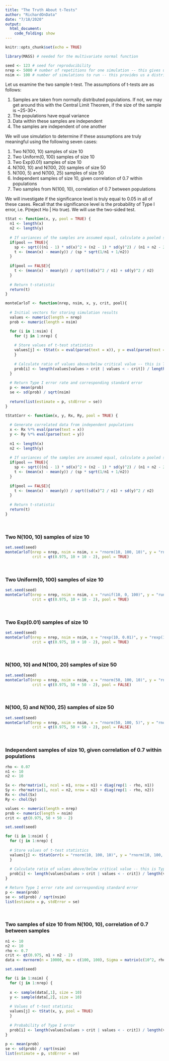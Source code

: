 ```yaml
---
title: "The Truth About t-Tests"
author: "RichardOnData"
date: "7/18/2020"
output: 
  html_document:
    code_folding: show
---
```


```r
knitr::opts_chunk$set(echo = TRUE)
```

```r
library(MASS) # needed for the multivariate normal function
```

```r
seed <- 123 # seed for reproducibility
nrep <- 5000 # number of repetitions for one simulation -- this gives us ONE estimate of a Type 1 error rate
nsim <- 100 # number of simulations to run -- this provides us a distribution of estimates of Type 1 error
```

Let us examine the two sample t-test.  The assumptions of t-tests are as follows:

1) Samples are taken from normally distributed populations.  If not, we may get around this with the Central Limit Theorem, if the size of the sample is ~25-30+.
2) The populations have equal variance
3) Data within these samples are independent
4) The samples are independent of one another

We will use simulation to determine if these assumptions are truly meaningful using the following seven cases:

1) Two N(100, 10) samples of size 10
2) Two Uniform(0, 100) samples of size 10
3) Two Exp(0.01) samples of size 10
4) N(100, 10) and N(100, 20) samples of size 50
5) N(100, 5) and N(100, 25) samples of size 50
6) Independent samples of size 10, given correlation of 0.7 within populations
7) Two samples from N(100, 10), correlation of 0.7 between populations

We will investigate if the significance level is truly equal to 0.05 in all of these cases.   Recall that the significance level is the probability of Type I error, i.e. P(reject Ho | Ho true).  We will use the two-sided test.

```r
tStat <- function(x, y, pool = TRUE) {
  n1 <- length(x)
  n2 <- length(y)
  
  # If variances of the samples are assumed equal, calculate a pooled standard error
  if(pool == TRUE){
    sp <- sqrt(((n1 - 1) * sd(x)^2 + (n2 - 1) * sd(y)^2) / (n1 + n2 - 2))
    t <- (mean(x) - mean(y)) / (sp * sqrt(1/n1 + 1/n2))
  }
  
  if(pool == FALSE){
    t <- (mean(x) - mean(y)) / sqrt((sd(x)^2 / n1) + sd(y)^2 / n2)
  }
  
  # Return t-statistic
  return(t)
}
```

```r
monteCarloT <- function(nrep, nsim, x, y, crit, pool){
  
  # Initial vectors for storing simulation results
  values <- numeric(length = nrep)
  prob <- numeric(length = nsim)

  for (i in 1:nsim) {
    for (j in 1:nrep) {
      
    # Store values of t-test statistics
    values[j] <- tStat(x = eval(parse(text = x)), y = eval(parse(text = y)), pool = pool)
    }
    
    # Calculate ratio of values above/below critical value -- this is Type I error rate
    prob[i] <- length(values[values > crit | values < - crit]) / length(values)
  }
  
  # Return Type I error rate and corresponding standard error
  p <- mean(prob)
  se <- sd(prob) / sqrt(nsim)
  
  return(list(estimate = p, stdError = se))
}
```

```r
tStatCorr <- function(x, y, Rx, Ry, pool = TRUE) {
  
  # Generate correlated data from independent populations
  x <- Rx %*% eval(parse(text = x))
  y <- Ry %*% eval(parse(text = y))
  
  n1 <- length(x)
  n2 <- length(y)
  
  # If variances of the samples are assumed equal, calculate a pooled standard error
  if(pool == TRUE){
    sp <- sqrt(((n1 - 1) * sd(x)^2 + (n2 - 1) * sd(y)^2) / (n1 + n2 - 2))
    t <- (mean(x) - mean(y)) / (sp * sqrt(1/n1 + 1/n2))
  }
  
  if(pool == FALSE){
    t <- (mean(x) - mean(y)) / sqrt((sd(x)^2 / n1) + sd(y)^2 / n2)
  }
  
  # Return t-statistic
  return(t)
}
```

<br>

### Two N(100, 10) samples of size 10 ###

```r
set.seed(seed)
monteCarloT(nrep = nrep, nsim = nsim, x = "rnorm(10, 100, 10)", y = "rnorm(10, 100, 10)",
            crit = qt(0.975, 10 + 10 - 2), pool = TRUE)
```

<br>

### Two Uniform(0, 100) samples of size 10 ###

```r
set.seed(seed)
monteCarloT(nrep = nrep, nsim = nsim, x = "runif(10, 0, 100)", y = "runif(10, 0, 100)", 
            crit = qt(0.975, 10 + 10 - 2), pool = TRUE)
```

<br>

### Two Exp(0.01) samples of size 10 ###

```r
set.seed(seed)
monteCarloT(nrep = nrep, nsim = nsim, x = "rexp(10, 0.01)", y = "rexp(10, 0.01)", 
            crit = qt(0.975, 10 + 10 - 2), pool = TRUE)
```

<br>

### N(100, 10) and N(100, 20) samples of size 50 ###

```r
set.seed(seed)
monteCarloT(nrep = nrep, nsim = nsim, x = "rnorm(50, 100, 10)", y = "rnorm(50, 100, 20)", 
            crit = qt(0.975, 50 + 50 - 2), pool = FALSE)
```

<br>

### N(100, 5) and N(100, 25) samples of size 50 ###

```r
set.seed(seed)
monteCarloT(nrep = nrep, nsim = nsim, x = "rnorm(50, 100, 5)", y = "rnorm(50, 100, 25)", 
            crit = qt(0.975, 50 + 50 - 2), pool = FALSE)
```

<br>

### Independent samples of size 10, given correlation of 0.7 within populations ###

```r
rho <- 0.07
n1 <- 10
n2 <- 10

Sx <- rho*matrix(1, ncol = n1, nrow = n1) + diag(rep(1 - rho, n1))
Sy <- rho*matrix(1, ncol = n2, nrow = n2) + diag(rep(1 - rho, n2))
Rx <- chol(Sx)
Ry <- chol(Sy)

values <- numeric(length = nrep)
prob <- numeric(length = nsim)
crit <- qt(0.975, 50 + 50 - 2)

set.seed(seed)

for (i in 1:nsim) {
  for (j in 1:nrep) {
    
  # Store values of t-test statistics
  values[j] <- tStatCorr(x = "rnorm(10, 100, 10)", y = "rnorm(10, 100, 10)", Rx, Ry, pool = TRUE)
  }
  
  # Calculate ratio of values above/below critical value -- this is Type I error rate
  prob[i] <- length(values[values > crit | values < - crit]) / length(values)
}

# Return Type 1 error rate and corresponding standard error
p <- mean(prob)
se <- sd(prob) / sqrt(nsim)
list(estimate = p, stdError = se)
```

<br>

### Two samples of size 10 from N(100, 10), correlation of 0.7 between samples ###

```r
n1 <- 10
n2 <- 10
rho <- 0.7
crit <- qt(0.975, n1 + n2 - 2)
data <- mvrnorm(n = 10000, mu = c(100, 100), Sigma = matrix(c(10^2, rho*10^2, rho*10^2, 10^2), nrow = 2), empirical = TRUE)

set.seed(seed)

for (i in 1:nsim) {
  for (j in 1:nrep) {
    
  x <- sample(data[,1], size = 10)
  y <- sample(data[,2], size = 10)
      
  # Values of t-test statistic
  values[j] <- tStat(x, y, pool = TRUE)
  }
    
  # Probability of Type I error
  prob[i] <- length(values[values > crit | values < - crit]) / length(values)
}
  
p <- mean(prob)
se <- sd(prob) / sqrt(nsim)
list(estimate = p, stdError = se)
```

